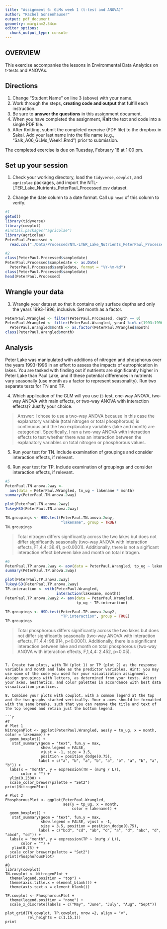 ```yaml
---
title: "Assignment 6: GLMs week 1 (t-test and ANOVA)"
author: "Rachel Gonsenhauser"
output: pdf_document
geometry: margin=2.54cm
editor_options: 
  chunk_output_type: console
---
```


## OVERVIEW

This exercise accompanies the lessons in Environmental Data Analytics on t-tests and ANOVAs. 

## Directions
1. Change "Student Name" on line 3 (above) with your name.
3. Work through the steps, **creating code and output** that fulfill each instruction.
4. Be sure to **answer the questions** in this assignment document.
6. When you have completed the assignment, **Knit** the text and code into a single PDF file.
8. After Knitting, submit the completed exercise (PDF file) to the dropbox in Sakai. Add your last name into the file name (e.g., "Salk_A06_GLMs_Week1.Rmd") prior to submission.

The completed exercise is due on Tuesday, February 18 at 1:00 pm.

## Set up your session

1. Check your working directory, load the `tidyverse`, `cowplot`, and `agricolae` packages, and import the NTL-LTER_Lake_Nutrients_PeterPaul_Processed.csv dataset. 

2. Change the date column to a date format. Call up `head` of this column to verify.


```r
#1
getwd()
library(tidyverse)
library(cowplot)
#install.packages("agricolae")
library(agricolae)
PeterPaul.Processed <-
  read.csv("./Data/Processed/NTL-LTER_Lake_Nutrients_PeterPaul_Processed.csv")

#2
class(PeterPaul.Processed$sampledate)
PeterPaul.Processed$sampledate <- as.Date(
  PeterPaul.Processed$sampledate, format = "%Y-%m-%d")
class(PeterPaul.Processed$sampledate)
head(PeterPaul.Processed)

```


## Wrangle your data

3. Wrangle your dataset so that it contains only surface depths and only the years 1993-1996, inclusive. Set month as a factor.
```r
PeterPaul.Wrangled <- filter(PeterPaul.Processed, depth == 0) 
PeterPaul.Wrangled <- filter(PeterPaul.Wrangled, year4 %in% c(1993:1996))
  PeterPaul.Wrangled$month <- as.factor(PeterPaul.Wrangled$month)
class(PeterPaul.Wrangled$month)
```

## Analysis

Peter Lake was manipulated with additions of nitrogen and phosphorus over the years 1993-1996 in an effort to assess the impacts of eutrophication in lakes. You are tasked with finding out if nutrients are significantly higher in Peter Lake than Paul Lake, and if these potential differences in nutrients vary seasonally (use month as a factor to represent seasonality). Run two separate tests for TN and TP.

4. Which application of the GLM will you use (t-test, one-way ANOVA, two-way ANOVA with main effects, or two-way ANOVA with interaction effects)? Justify your choice.

> Answer: I chose to use a two-way ANOVA because in this case the explanatory variable (total nitrogen or total phosphorous) is continuous and the two explanatory variables (lake and month) are categorical. Specifically, I ran a two-way ANOVA with interaction effects to test whether there was an interaction between the explanatory variables on total nitrogen or phosphorous values.

5. Run your test for TN. Include examination of groupings and consider interaction effects, if relevant.

6. Run your test for TP. Include examination of groupings and consider interaction effects, if relevant.

```r
#5 
PeterPaul.TN.anova.2way <- 
  aov(data = PeterPaul.Wrangled, tn_ug ~ lakename * month)
summary(PeterPaul.TN.anova.2way)

plot(PeterPaul.TN.anova.2way)
TukeyHSD(PeterPaul.TN.anova.2way)

TN.groupings <- HSD.test(PeterPaul.TN.anova.2way, 
                         "lakename", group = TRUE)
TN.groupings
```

>Total nitrogen differs significantly across the two lakes but does not differ significantly seasonally (two-way ANOVA with interaction effects, F1,4,4: 36.41, p<0.0001). Additionally, there is not a sigificant interaction effect between lake and month on total nitrogen.

``` r
#6
PeterPaul.TP.anova.2way <- aov(data = PeterPaul.Wrangled, tp_ug ~ lakename * month)
summary(PeterPaul.TP.anova.2way)

plot(PeterPaul.TP.anova.2way)
TukeyHSD(PeterPaul.TP.anova.2way)
TP.interaction <- with(PeterPaul.Wrangled, 
                       interaction(lakename, month))
PeterPaul.TP.anova.2way2 <- aov(data = PeterPaul.Wrangled, 
                                tp_ug ~ TP.interaction)

TP.groupings <- HSD.test(PeterPaul.TP.anova.2way2, 
                         "TP.interaction", group = TRUE)
TP.groupings
```

>Total phosphorous differs significantly across the two lakes but does not differ significantly seasonally (two-way ANOVA with interaction effects, F1,4,4: 98.914, p<0.0001). Additionally, there is a significant interaction between lake and month on total phosphorous (two-way ANOVA with interaction effects, F,1,4,4: 2.452, p<0.05).

```

7. Create two plots, with TN (plot 1) or TP (plot 2) as the response variable and month and lake as the predictor variables. Hint: you may use some of the code you used for your visualization assignment. Assign groupings with letters, as determined from your tests. Adjust your axes, aesthetics, and color palettes in accordance with best data visualization practices.

8. Combine your plots with cowplot, with a common legend at the top and the two graphs stacked vertically. Your x axes should be formatted with the same breaks, such that you can remove the title and text of the top legend and retain just the bottom legend. 

```r
#7
# Plot 1
NitrogenPlot <- ggplot(PeterPaul.Wrangled, aes(y = tn_ug, x = month, color = lakename)) +
  geom_boxplot() +
   stat_summary(geom = "text", fun.y = max, 
                show.legend = FALSE, 
                vjust = -1, size = 3.5, 
                position = position_dodge(0.75),
               label = c("a", "b", "a", "b", "a", "b", "a", "b", "a", "b")) +
  labs(x = "month", y = expression(TN ~ (mu*g / L)),
       color = "") +
  ylim(0,2300) +
  scale_color_brewer(palette = "Set2") 
print(NitrogenPlot)

# Plot 2
PhosphorousPlot <- ggplot(PeterPaul.Wrangled,
                          aes(y = tp_ug, x = month, 
                              color = lakename)) +
  geom_boxplot() +
   stat_summary(geom = "text", fun.y = max, 
                show.legend = FALSE, vjust = -1, 
                size = 3.5, position = position_dodge(0.75),
               label = c("bcd", "cd", "ab", "d", "a", "d", "abc", "d", "abcd", "cd")) +
  labs(x = "month", y = expression(TP ~ (mu*g / L)),
       color = "") +
   ylim(0,75) +
  scale_color_brewer(palette = "Set2") 
print(PhosphorousPlot)

#8
library(cowplot)
TN.cowplot <- NitrogenPlot +
  theme(legend.position = "top") +
  theme(axis.title.x = element_blank()) +
  theme(axis.text.x = element_blank())

TP.cowplot <- PhosphorousPlot +
  theme(legend.position = "none") +
  scale_x_discrete(labels = c("May", "June", "July", "Aug", "Sept"))
  
plot_grid(TN.cowplot, TP.cowplot, nrow =2, align = "v", 
          rel_heights = c(1.15,1))
print
```




